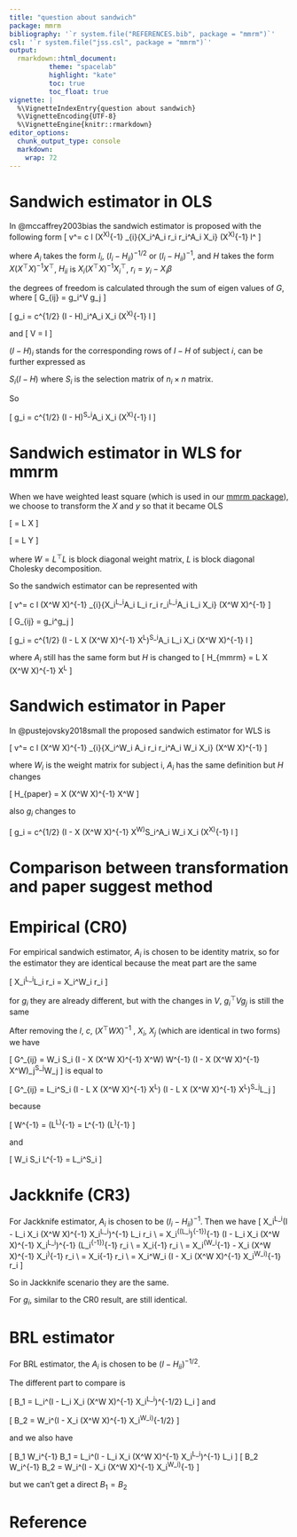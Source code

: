 ```yaml
---
title: "question about sandwich"
package: mmrm
bibliography: '`r system.file("REFERENCES.bib", package = "mmrm")`'
csl: '`r system.file("jss.csl", package = "mmrm")`'
output:
  rmarkdown::html_document:
          theme: "spacelab"
          highlight: "kate"
          toc: true
          toc_float: true
vignette: |
  %\VignetteIndexEntry{question about sandwich}
  %\VignetteEncoding{UTF-8}
  %\VignetteEngine{knitr::rmarkdown}
editor_options:
  chunk_output_type: console
  markdown:
    wrap: 72
---
```


# Sandwich estimator in OLS

In @mccaffrey2003bias the sandwich estimator is proposed with the following form
\[
  v^\ast = c l (X^\top X)^{-1} \sum_{i}{X_i^\top A_i r_i r_i^\top A_i X_i} (X^\top X)^{-1} l^\top
\]

where $A_i$ takes the form $I_i$, $(I_i - H_{ii})^{-1/2}$ or $(I_i - H_{ii})^{-1}$,
and $H$ takes the form $X(X^\top X)^{-1} X^\top$, $H_{ii}$ is $X_i(X^\top X)^{-1} X_i^\top$,
$r_i = y_i - X_i \beta$

the degrees of freedom is calculated through the sum of eigen values of $G$, where
\[
  G_{ij} = g_i^\top V g_j
\]

\[
  g_i = c^{1/2} (I - H)_i^\top A_i X_i (X^\top X)^{-1} l
\]

and 
\[
  V = I
\]

$(I- H)_i$ stands for the corresponding rows of $I-H$ of subject $i$, can be further expressed as

$S_i (I - H)$ where $S_i$ is the selection matrix of $n_i \times n$ matrix.

So

\[
  g_i = c^{1/2} (I - H)^\top S_i^\top A_i X_i (X^\top X)^{-1} l
\]

# Sandwich estimator in WLS for mmrm

When we have weighted least square (which is used in our [mmrm package](https://github.com/openpharma/mmrm)), we choose to
transform the $X$ and $y$ so that it became OLS

\[
  \tilde{X} = L X
\]

\[
  \tilde{Y} = L Y
\]

where $W = L^\top L$ is block diagonal weight matrix, $L$ is block diagonal Cholesky decomposition.

So the sandwich estimator can be represented with

\[
  v^\ast = c l (X^\top W X)^{-1} \sum_{i}{X_i^\top L_i^\top A_i L_i r_i r_i^\top L_i^\top A_i L_i X_i} (X^\top W X)^{-1}
\]

\[
  G_{ij} = g_i^\top g_j
\]


\[
  g_i = c^{1/2} (I - L X (X^\top W X)^{-1} X^\top L^\top )^\top S_i^\top A_i L_i X_i (X^\top W X)^{-1} l
\]

where $A_i$ still has the same form but $H$ is changed to
\[
  H_{mmrm} = L X (X^\top W X)^{-1} X^\top L^\top
\]

# Sandwich estimator in Paper

In @pustejovsky2018small the proposed sandwich estimator for WLS is

\[
  v^\ast = c l (X^\top W X)^{-1} \sum_{i}{X_i^\top W_i A_i r_i r_i^\top A_i W_i X_i} (X^\top W X)^{-1}
\]

where $W_i$ is the weight matrix for subject i, $A_i$ has the same definition but $H$ changes

\[
  H_{paper} = X (X^\top W X)^{-1} X^\top W
\]

also $g_i$ changes to

\[
  g_i = c^{1/2} (I - X (X^\top W X)^{-1} X^\top W)^\top S_i^\top A_i W_i X_i (X^\top X)^{-1} l
\]

# Comparison between transformation and paper suggest method

# Empirical (CR0)

For empirical sandwich estimator, $A_i$ is chosen to be identity matrix, so for
the estimator they are identical because the meat part are the same

\[
  X_i^\top L_i^\top L_i r_i = X_i^\top W_i r_i
\]

for $g_i$ they are already different, but with the changes in $V$, $g_i^\top V g_j$ is still the same

After removing the $l$, $c$, $(X^\top W X)^{-1}$ , $X_i$, $X_j$ (which are identical in two forms) we have

\[
  G^\ast_{ij} = W_i S_i (I - X (X^\top W X)^{-1} X^\top W) W^{-1} (I - X (X^\top W X)^{-1} X^\top W)_j^\top S_j^\top W_j
\]
is equal to

\[
  G^\ast_{ij} = L_i^\top S_i (I - L X (X^\top W X)^{-1} X^\top L^\top ) (I - L X (X^\top W X)^{-1} X^\top L^\top )^\top S_j^\top L_j
\]

because

\[
  W^{-1} = (L^\top L)^{-1} = L^{-1} (L^\top)^{-1}
\]

and

\[
  W_i S_i L^{-1} = L_i^\top S_i
\]


# Jackknife (CR3)

For Jackknife estimator, $A_i$ is chosen to be $(I_i - H_{ii})^{-1}$.
Then we have
\[
  X_i^\top L_i^\top (I - L_i X_i (X^\top W X)^{-1} X_i^\top L_i^\top )^{-1} L_i r_i \\
  = X_i^\top ((L_i^\top)^{-1})^{-1} (I - L_i X_i (X^\top W X)^{-1} X_i^\top L_i^\top )^{-1} (L_i^{-1})^{-1} r_i \\
  = X_i^\top [L_i^{-1} (I - L_i X_i (X^\top W X)^{-1} X_i^\top L_i^\top) (L_i^\top)^{-1} ]^{-1} r_i \\
  = X_i^\top (W_i^{-1} - X_i (X^\top W X)^{-1} X_i^\top)^{-1} r_i \\
  = X_i^\top [(I - X_i (X^\top W X)^{-1} X_i^\top W_i)  W_i^{-1}]^{-1} r_i \\
  = X_i^\top W_i (I - X_i (X^\top W X)^{-1} X_i^\top W_i)^{-1} r_i
\]

So in Jackknife scenario they are the same.

For $g_i$, similar to the CR0 result, are still identical.

# BRL estimator

For BRL estimator, the $A_i$ is chosen to be $(I - H_{ii})^{-1/2}$.

The different part to compare is

\[
  B_1 = L_i^\top (I - L_i X_i (X^\top W X)^{-1} X_i^\top L_i^\top)^{-1/2} L_i
\]
and

\[
  B_2 = W_i^\top (I - X_i (X^\top W X)^{-1} X_i^\top W_i)^{-1/2}
\]

and we also have

\[
  B_1 W_i^{-1} B_1 = L_i^\top (I - L_i X_i (X^\top W X)^{-1} X_i^\top L_i^\top )^{-1} L_i
\]
\[
  B_2 W_i^{-1} B_2 = W_i^\top (I - X_i (X^\top W X)^{-1} X_i^\top W_i)^{-1}
\]

but we can't get a direct $B_1 = B_2$

# Reference

